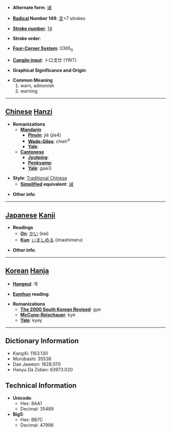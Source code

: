 * '''Alternate form''': [[诫]]

* '''[[Wiktionary:Chinese radical index| Radical]] Number 149''': [[Wiktionary:Chinese radical index 言|言]]+7 strokes

* '''[[Wiktionary:Chinese total strokes index|Stroke number]]''': [[Wiktionary:Chinese total strokes index 14|14]]

* '''Stroke order''': 

* '''[[Wiktionary:Chinese four corner index|Four-Corner System]]''': 0365<sub>0</sub>

* '''[[Wiktionary:Chinese Cangjie index|Cangjie input]]''': 卜口戈廿 (YRIT)

* '''Graphical Significance and Origin''': 

* '''Common Meaning'''
*#warn, admonish
*# warning


----

== [[Chinese]] [[Hanzi]] ==

* '''Romanizations'''
** '''[[Mandarin]]'''
*** '''[[Pinyin]]''': jiè (jie4)
*** '''[[Wade-Giles]]''': chieh<sup>4</sup>
*** '''[[Yale]]''': 
** '''[[Cantonese]]'''
*** '''[[Jyutping]]''':
*** '''[[Penkyamp]]''': 
*** '''[[Yale]]''': gaai3

* '''Style''': [[Traditional Chinese]] 
** '''[[Simplified Chinese|Simplified]] equivalent''': [[诫]]

* '''Other info''': 

----

== [[Japanese]] [[Kanji]] ==

* '''Readings'''
** '''[[On]]''': [[かい]] (kai)
** '''[[Kun]]''': [[いましめる]] (imashimeru)

* '''Other info''':  

----

== [[Korean]] [[Hanja]] ==

* '''[[Hangeul]]''': 계

* '''[[Eumhun]] reading''': 

* '''Romanizations'''
** '''[[The 2000 South Korean Revised Romanization|The 2000 South Korean Revised]]''': gye
** '''[[McCune-Reischauer]]''': kye
** '''[[Yale]]''': kyey

----

== Dictionary Information ==

* KangXi: 1163.130
* Morobashi: 35538
* Dae Jaweon: 1628.070
* Hanyu Da Zidian: 63973.020

== Technical Information ==

* '''Unicode''':
** Hex: 8AA1
** Decimal: 35489
* '''Big5''':
** Hex: BB7C
** Decimal: 47996
